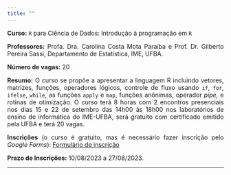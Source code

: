 ```yaml
---
title: ""
---
```


**Curso:** `R` para Ciência de Dados: Introdução à programação em `R`

<div style="text-align:justify">

**Professores:** Profa. Dra. Carolina Costa Mota Paraíba e Prof. Dr. Gilberto Pereira Sassi, Departamento de Estatística, IME, UFBA.

**Número de vagas:** 20

**Resumo:** O curso se propõe a apresentar a linguagem R incluindo vetores, matrizes, funções, operadores lógicos, controle de fluxo usando `if`, `for`, `ifelse`, `while`, as funções `apply` e `map`, funções anônimas, operador *pipe,* e rotinas de otimização. O curso terá 8 horas com 2 encontros presenciais nos dias 15 e 22 de setembro das 14h00 às 18h00 nos laboratórios de ensino de informática do IME-UFBA, será gratuito com certificado emitido pela UFBA e terá 20 vagas.


**Inscrições** (o curso é gratuito, mas é necessário fazer inscrição pelo _Google Forms_): [Formulário de inscrição](https://forms.gle/yRjDjSCCt3PUfFEX6){target="_blank}

</div>

**Prazo de Inscrições:** 10/08/2023 a 27/08/2023.

---
